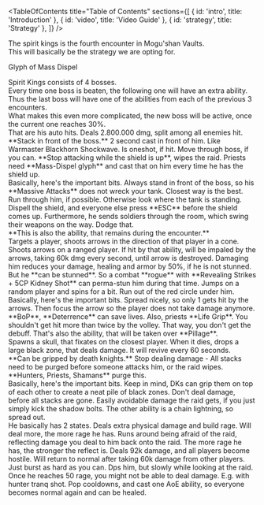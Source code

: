 <Title>The Spirit Kings</Title>

<TableOfContents title="Table of Contents" sections={[
  { id: 'intro', title: 'Introduction' },
  { id: 'video', title: 'Video Guide' },
  { id: 'strategy', title: 'Strategy' },
]} />

<Section id="intro" title="Introduction">
  The spirit kings is the fourth encounter in Mogu'shan Vaults. 
</Section>

<Section id="video" title="Video Guide">
  This will basically be the strategy we are opting for.
  <VideoEmbed url="https://www.youtube.com/embed/OxcF1Mr8Hds?si=yBUwANWrrT-Uu1hT" />
</Section>

Glyph of Mass Dispel

<Section id="strategy" title="Strategy">
    Spirit Kings consists of 4 bosses. <br/>
    Every time one boss is beaten, the following one will have an extra ability. Thus the last boss will have one of the abilities from each of the previous 3 encounters. <br/>
    What makes this even more complicated, the new boss will be active, once the current one reaches 30%.
  <Phase title="Qiang the Merciless">
		<Section title="Important Spells">
      <SpellContainer>
        <Spell title="Massive Attacks" image="/images/mogushan-vaults/the-spirit-kings/massive-attacks.png">
          That are his auto hits. Deals 2.800.000 dmg, split among all enemies hit. **Stack in front of the boss.**
        </Spell>
        <Spell title="Annihilate" image="/images/mogushan-vaults/the-spirit-kings/annihilate.png">
          2 second cast in front of him. Like Warmaster Blackhorn Shockwave. Is oneshot, if hit. Move through boss, if you can.
        </Spell>
        <Spell title="Impervious Shield" image="/images/mogushan-vaults/the-spirit-kings/impervious-shield.png">
          **Stop attacking while the shield is up**, wipes the raid. Priests need **Mass-Dispel glyph** and cast that on him every time he has the shield up.
        </Spell>
      </SpellContainer>
   	</Section>
    <Section title="Walkthrough">
      Basically, here's the important bits.
      <Mechanic title="Stand in front of him">
        Always stand in front of the boss, so his **Massive Attacks** does not wreck your tank.
      </Mechanic>
      <Mechanic title="Run through him, if he casts Annihilate">
        Closest way is the best. Run through him, if possible. Otherwise look where the tank is standing.
      </Mechanic>
      <Mechanic title="Priests Mass dispel the shield">
        Dispell the shield, and everyone else press **ESC** before the shield comes up.
      </Mechanic>
      <Mechanic title="Dodge the soldiers">
        Furthermore, he sends soldiers through the room, which swing their weapons on the way. Dodge that. <br/>
        **This is also the ability, that remains during the encounter.**
      </Mechanic>
    </Section>
	</Phase>

  <Phase title="Subetai the Swift">
		<Section title="Important Spells">
      <SpellContainer>
        <Spell title="Volley" image="/images/mogushan-vaults/the-spirit-kings/volley.png">
          Targets a player, shoots arrows in the direction of that player in a cone.
        </Spell>
        <Spell title="Rain of Arrows" image="/images/mogushan-vaults/the-spirit-kings/rain-of-arrows.png">
          Shoots arrows on a ranged player. If hit by that ability, will be impaled by the arrows, taking 60k dmg every second, until arrow is destroyed.
        </Spell>
        <Spell title="Sleight of Hand" image="/images/mogushan-vaults/the-spirit-kings/sleight-of-hand.png">
          Damaging him reduces your damage, healing and armor by 50%, if he is not stunned. <br/>
          But he **can be stunned**. So a combat **rogue** with **Revealing Strikes + 5CP Kidney Shot** can perma-stun him during that time.
        </Spell>
        <Spell title="Pillage" image="/images/mogushan-vaults/the-spirit-kings/pillage.png">
          Jumps on a random player and spins for a bit. Run out of the red circle under him.
        </Spell>
      </SpellContainer>
   	</Section>
    <Section title="Walkthrough">
      Basically, here's the important bits.
      <Mechanic title="Ranges spread, so only 1 gets hit by rain of arrows">
        Spread nicely, so only 1 gets hit by the arrows. Then focus the arrow so the player does not take damage anymore. <br/>
        **BoP**, **Deterrence** can save lives. Also, priests **Life Grip**.
      </Mechanic>
      <Mechanic title="Dodge the volley">
        You shouldn't get hit more than twice by the volley.
      </Mechanic>
      <Mechanic title="If he casts Sleight of Hand, let the Rogue use Kidney Shot">
        That way, you don't get the debuff.
      </Mechanic>
      <Mechanic title="If he spins on your head, run out of the circle">
        That's also the ability, that will be taken over **Pillage**.
      </Mechanic>
    </Section>
	</Phase>

  <Phase title="Zian of the Endless Shadow">
		<Section title="Important Spells">
      <SpellContainer>
        <Spell title="Undying Shadows" image="/images/mogushan-vaults/the-spirit-kings/undying-shadows.png">
          Spawns a skull, that fixates on the closest player. When it dies, drops a large black zone, that deals damage. It will revive every 60 seconds. <br/>
          **Can be gripped by death knights.**
        </Spell>
        <Spell title="Shield of Darkness" image="/images/mogushan-vaults/the-spirit-kings/shield-of-darkness.png">
          Stop dealing damage - All stacks need to be purged before someone attacks him, or the raid wipes. <br/>
          **Hunters, Priests, Shamans** purge this.
        </Spell>
      </SpellContainer>
   	</Section>
    <Section title="Walkthrough">
      Basically, here's the important bits.
      <Mechanic title="Focus the skulls, the fixated player kites the skull to the corner where it dies">
        Keep in mind, DKs can grip them on top of each other to create a neat pile of black zones.
      </Mechanic>
      <Mechanic title="Damage stop when he casts his shield">
        Don't deal damage, before all stacks are gone.
      </Mechanic>
      <Mechanic title="Spread and Kick shadow bolts">
        Easily avoidable damage the raid gets, if you just simply kick the shadow bolts. The other ability is a chain lightning, so spread out.
      </Mechanic>
    </Section>
	</Phase>

  <Phase title="Meng the Demented">
		<Section title="Important Spells">
      He basically has 2 states.
      <SpellContainer>
        <Spell title="Crazed" image="/images/mogushan-vaults/the-spirit-kings/crazed.png">
          Deals extra physical damage and build rage. Will deal more, the more rage he has.
        </Spell>
        <Spell title="Cowardice" image="/images/mogushan-vaults/the-spirit-kings/cowardice.png">
          Runs around being afraid of the raid, reflecting damage you deal to him back onto the raid. The more rage he has, the stronger the reflect is.
        </Spell>
        <Spell title="Maddening Shout" image="/images/mogushan-vaults/the-spirit-kings/maddening-shout.png">
          Deals 92k damage, and all players become hostile. Will return to normal after taking 60k damage from other players.
        </Spell>
      </SpellContainer>
   	</Section>
    <Section title="Walkthrough">
      <Mechanic title="Fullburst him when he's crazed">
        Just burst as hard as you can.
      </Mechanic>
      <Mechanic title="Watch the damage you deal to your raid, when he's a coward">
        Dps him, but slowly while looking at the raid. Once he reaches 50 rage, you might not be able to deal damage.
      </Mechanic>
      <Mechanic title="Kick crazy thought"/>
      <Mechanic title="Cleanse Delirious">
        E.g. with hunter tranq shot.
      </Mechanic>
      <Mechanic title="Stack when Maddening Shout happens">
        Pop cooldowns, and cast one AoE ability, so everyone becomes normal again and can be healed.
      </Mechanic>
    </Section>
	</Phase>
</Section>